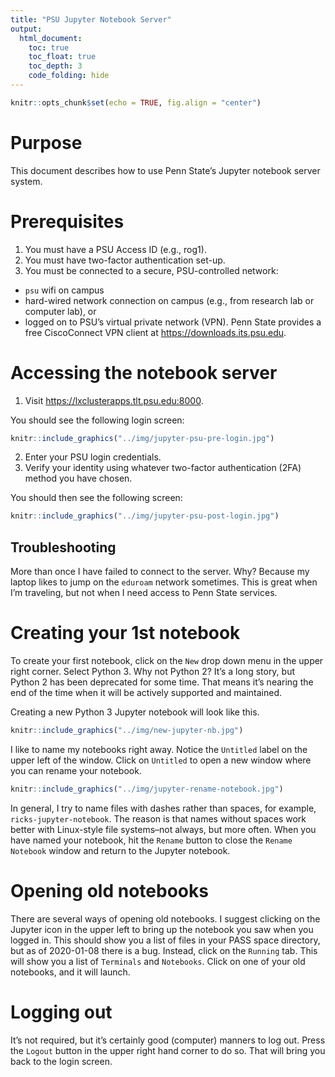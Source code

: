 ```yaml
---
title: "PSU Jupyter Notebook Server"
output:
  html_document:
    toc: true
    toc_float: true
    toc_depth: 3
    code_folding: hide
---
```


```r
knitr::opts_chunk$set(echo = TRUE, fig.align = "center")
```

# Purpose

This document describes how to use Penn State's Jupyter notebook server system.

# Prerequisites

1. You must have a PSU Access ID (e.g., rog1).
2. You must have two-factor authentication set-up.
2. You must be connected to a secure, PSU-controlled network:

- `psu` wifi on campus
- hard-wired network connection on campus (e.g., from research lab or computer lab), or
- logged on to PSU's virtual private network (VPN). Penn State provides a free CiscoConnect VPN client at <https://downloads.its.psu.edu>.

# Accessing the notebook server

1. Visit <https://lxclusterapps.tlt.psu.edu:8000>.

You should see the following login screen:

```r
knitr::include_graphics("../img/jupyter-psu-pre-login.jpg")
```

2. Enter your PSU login credentials.
3. Verify your identity using whatever two-factor authentication (2FA) method you have chosen.

You should then see the following screen:

```r
knitr::include_graphics("../img/jupyter-psu-post-login.jpg")
```

## Troubleshooting

More than once I have failed to connect to the server.
Why?
Because my laptop likes to jump on the `eduroam` network sometimes.
This is great when I'm traveling, but not when I need access to Penn State services.

# Creating your 1st notebook

To create your first notebook, click on the `New` drop down menu in the upper right corner.
Select Python 3.
Why not Python 2?
It's a long story, but Python 2 has been deprecated for some time.
That means it's nearing the end of the time when it will be actively supported and maintained.

Creating a new Python 3 Jupyter notebook will look like this.

```r
knitr::include_graphics("../img/new-jupyter-nb.jpg")
```

I like to name my notebooks right away.
Notice the `Untitled` label on the upper left of the window.
Click on `Untitled` to open a new window where you can rename your notebook.

```r
knitr::include_graphics("../img/jupyter-rename-notebook.jpg")
```

In general, I try to name files with dashes rather than spaces, for example, `ricks-jupyter-notebook`.
The reason is that names without spaces work better with Linux-style file systems--not always, but more often.
When you have named your notebook, hit the `Rename` button to close the `Rename Notebook` window and return to the Jupyter notebook.

# Opening old notebooks

There are several ways of opening old notebooks.
I suggest clicking on the Jupyter icon in the upper left to bring up the notebook you saw when you logged in.
This should show you a list of files in your PASS space directory, but as of 2020-01-08 there is a bug.
Instead, click on the `Running` tab.
This will show you a list of `Terminals` and `Notebooks`.
Click on one of your old notebooks, and it will launch.

# Logging out

It's not required, but it's certainly good (computer) manners to log out.
Press the `Logout` button in the upper right hand corner to do so.
That will bring you back to the login screen.
